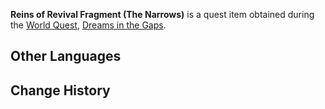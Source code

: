 {{Item Infobox
|id           = 100922
|image        = Reins of Revival Fragment (The Narrows).png
|type         = Quest Items
|description  = A fragment of the Reins of Revival. It is made from a special material.
|source1      = [[Dreams in the Gaps]]
}}
'''Reins of Revival Fragment (The Narrows)''' is a quest item obtained during the [[World Quest]], [[Dreams in the Gaps]].

==Other Languages==
{{Other Languages
|default_hidden = 1
|en      = Reins of Revival Fragment (The Narrows)
|zhs     = 狭间的苏生之辔碎片
|zhs_rm  = Xiá Jiān de Sū Shēng zhī Pèi Suìpiàn
|zht     = 狹間的蘇生之轡碎片
|zht_rm  = Xiá Jiān de Sū Shēng zhī Pèi Suìpiàn
|ja      = 狭間の「蘇生手綱」の破片
|ja_rm   = Hazama no "Sosei Tadzuna" no Hahen{{Assumed}}
|ko      = 협곡의 소생의 고삐 조각
|ko_rm   = 
|es      = Fragmento de Riendas del resurgimiento del Desfiladero
|fr      = Fragment des rênes du renouveau (Gorges)
|ru      = Фрагмент Поводьев воскрешения (Теснина)
|th      = ชิ้นส่วน Reins of Revival จาก The Narrows
|th_rm   = 
|vi      = Mảnh Dây Cương Hồi Sinh Lối Mòn Khe Núi
|de      = Fragment der Zügel der Auferstehung in der Schlucht
|id      = Pecahan Kendali Kebangkitan (The Narrows)
|pt      = Fragmento da Rédea da Ressurreição do Estreito
}}

==Change History==
{{Change History|2.4}}